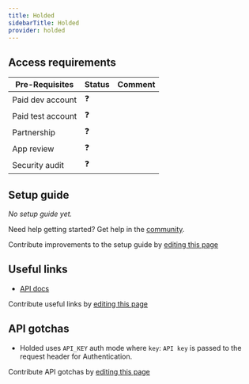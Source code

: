 ```yaml
---
title: Holded
sidebarTitle: Holded
provider: holded
---
```




<Overview />
<PreBuiltTooling provider={providers[pageMetadata.provider]} />
<PreBuiltUseCases />

## Access requirements
| Pre-Requisites | Status | Comment|
| - | - | - |
| Paid dev account | ❓ |  |
| Paid test account | ❓ |  |
| Partnership | ❓ | |
| App review | ❓ |  |
| Security audit | ❓ | |


## Setup guide

_No setup guide yet._

<Tip>Need help getting started? Get help in the [community](https://nango.dev/slack).</Tip>

<Note>Contribute improvements to the setup guide by [editing this page](https://github.com/nangohq/nango/tree/master/docs-v2/integrations/all/holded.mdx)</Note>


## Useful links

-   [API docs](https://developers.holded.com/)

<Note>Contribute useful links by [editing this page](https://github.com/nangohq/nango/tree/master/docs-v2/integrations/all/holded.mdx)</Note>

## API gotchas

- Holded uses `API_KEY` auth mode where `key`: `API key` is passed to the request header for Authentication.

<Note>Contribute API gotchas by [editing this page](https://github.com/nangohq/nango/tree/master/docs-v2/integrations/all/holded.mdx)</Note>
